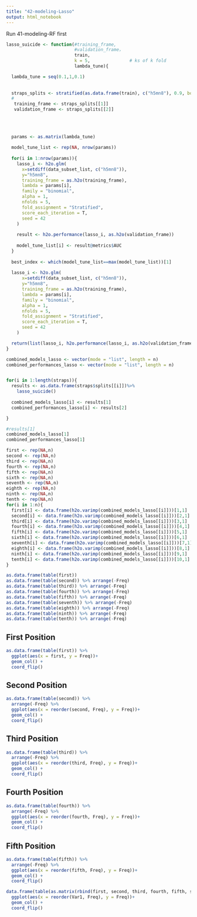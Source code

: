 ```yaml
---
title: "42-modeling-Lasso"
output: html_notebook
---
```

Run 41-modeling-RF first

```r
lasso_suicide <- function(#training_frame,         
                          #validation_frame，
                          train,
                          k = 5,               # ks of k fold
                          lambda_tune){     

  lambda_tune = seq(0.1,1,0.1)
  
  
  straps_splits <- stratified(as.data.frame(train), c("h5mn8"), 0.9, bothSets = T) 
  # 
   training_frame <- straps_splits[[1]]
   validation_frame <- straps_splits[[2]]
  
  
  
  
  params <- as.matrix(lambda_tune)
  
  model_tune_list <- rep(NA, nrow(params))
  
  for(i in 1:nrow(params)){
    lasso_i <- h2o.glm(
      x=setdiff(data_subset_list, c("h5mn8")),
      y="h5mn8", 
      training_frame = as.h2o(training_frame),
      lambda = params[i],
      family = "binomial",
      alpha = 1,
      nfolds = 5,
      fold_assignment = "Stratified",
      score_each_iteration = T,
      seed = 42
    )
    
    result <- h2o.performance(lasso_i, as.h2o(validation_frame))
    
    model_tune_list[i] <- result@metrics$AUC
  }
  
  best_index <- which(model_tune_list==max(model_tune_list))[1]
  
  lasso_i <- h2o.glm(
      x=setdiff(data_subset_list, c("h5mn8")),
      y="h5mn8", 
      training_frame = as.h2o(training_frame),
      lambda = params[i],
      family = "binomial",
      alpha = 1,
      nfolds = 5,
      fold_assignment = "Stratified",
      score_each_iteration = T,
      seed = 42
    )

  return(list(lasso_i, h2o.performance(lasso_i, as.h2o(validation_frame))))
}

```




```r
combined_models_lasso <- vector(mode = "list", length = n)
combined_performances_lasso <- vector(mode = "list", length = n)


for(i in 1:length(straps)){
  results <- as.data.frame(straps$splits[[i]])%>% 
    lasso_suicide()
  
  combined_models_lasso[i] <- results[1]
  combined_performances_lasso[i] <- results[2]

}

#results[1]
combined_models_lasso[1]
combined_performances_lasso[1]
```

```r
first <- rep(NA,n)
second <- rep(NA,n)
third <- rep(NA,n)
fourth <- rep(NA,n)
fifth <- rep(NA,n)
sixth <- rep(NA,n)
seventh <- rep(NA,n)
eighth <- rep(NA,n)
ninth <- rep(NA,n)
tenth <- rep(NA,n)
for(i in 1:n){
  first[i] <- data.frame(h2o.varimp(combined_models_lasso[[i]]))[1,1]
  second[i] <- data.frame(h2o.varimp(combined_models_lasso[[i]]))[2,1]
  third[i] <- data.frame(h2o.varimp(combined_models_lasso[[i]]))[3,1]
  fourth[i] <- data.frame(h2o.varimp(combined_models_lasso[[i]]))[4,1]
  fifth[i] <- data.frame(h2o.varimp(combined_models_lasso[[i]]))[5,1]
  sixth[i] <- data.frame(h2o.varimp(combined_models_lasso[[i]]))[6,1]
  seventh[i] <- data.frame(h2o.varimp(combined_models_lasso[[i]]))[7,1]
  eighth[i] <- data.frame(h2o.varimp(combined_models_lasso[[i]]))[8,1]
  ninth[i] <- data.frame(h2o.varimp(combined_models_lasso[[i]]))[9,1]
  tenth[i] <- data.frame(h2o.varimp(combined_models_lasso[[i]]))[10,1]
} 

as.data.frame(table(first))
as.data.frame(table(second)) %>% arrange(-Freq)
as.data.frame(table(third)) %>% arrange(-Freq)
as.data.frame(table(fourth)) %>% arrange(-Freq)
as.data.frame(table(fifth)) %>% arrange(-Freq)
as.data.frame(table(seventh)) %>% arrange(-Freq)
as.data.frame(table(eighth)) %>% arrange(-Freq)
as.data.frame(table(ninth)) %>% arrange(-Freq)
as.data.frame(table(tenth)) %>% arrange(-Freq)

```
## First Position
```r
as.data.frame(table(first)) %>% 
  ggplot(aes(x = first, y = Freq))+
  geom_col() +
  coord_flip()
```
## Second Position
```r
as.data.frame(table(second)) %>% 
  arrange(-Freq) %>% 
  ggplot(aes(x = reorder(second, Freq), y = Freq))+
  geom_col() +
  coord_flip()
```

## Third Position
```r
as.data.frame(table(third)) %>% 
  arrange(-Freq) %>% 
  ggplot(aes(x = reorder(third, Freq), y = Freq))+
  geom_col() +
  coord_flip()
```
## Fourth Position
```r
as.data.frame(table(fourth)) %>% 
  arrange(-Freq) %>% 
  ggplot(aes(x = reorder(fourth, Freq), y = Freq))+
  geom_col() +
  coord_flip()
```

## Fifth Position

```r
as.data.frame(table(fifth)) %>% 
  arrange(-Freq) %>% 
  ggplot(aes(x = reorder(fifth, Freq), y = Freq))+
  geom_col() +
  coord_flip()
```


```r
data.frame(table(as.matrix(rbind(first, second, third, fourth, fifth, sixth, seventh, eighth, ninth, tenth)))) %>% 
  ggplot(aes(x = reorder(Var1, Freq), y = Freq))+
  geom_col() +
  coord_flip()
```
